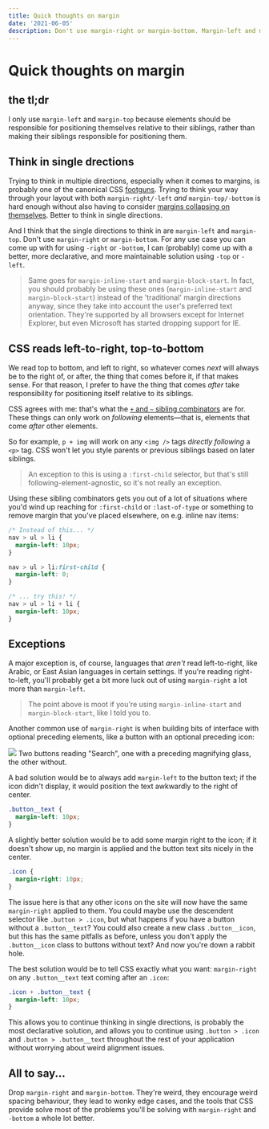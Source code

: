 ```yaml
---
title: Quick thoughts on margin
date: '2021-06-05'
description: Don't use margin-right or margin-bottom. Margin-left and margin-top make a ton more sense; and margin-inline-start and margin-block-start make even more.
---
```


# Quick thoughts on margin

## the tl;dr
I only use `margin-left` and `margin-top` because elements should be responsible for positioning themselves relative to their siblings, rather than making their siblings responsible for positioning them.

## Think in single drections
Trying to think in multiple directions, especially when it comes to margins, is probably one of the canonical CSS [footguns](https://en.wiktionary.org/wiki/footgun). Trying to think your way through your layout with both `margin-right/-left` _and_ `margin-top/-bottom` is hard enough without also having to consider [margins collapsing on themselves](https://www.joshwcomeau.com/css/rules-of-margin-collapse/). Better to think in single directions.

And I think that the single directions to think in are `margin-left` and `margin-top`. Don't use `margin-right` or `margin-bottom`. For any use case you can come up with for using `-right` or `-bottom`, I can (probably) come up with a better, more declarative, and more maintainable solution using `-top` or `-left`.

> Same goes for `margin-inline-start` and `margin-block-start`. In fact, you should probably be using these ones (`margin-inline-start` and `margin-block-start`) instead of the 'traditional' margin directions anyway, since they take into account the user's preferred text orientation. They're supported by all browsers except for Internet Explorer, but even Microsoft has started dropping support for IE.

## CSS reads left-to-right, top-to-bottom
We read top to bottom, and left to right, so whatever comes _next_ will always be to the right of, or after, the thing that comes before it, if that makes sense. For that reason, I prefer to have the thing that comes _after_ take responsibility for positioning itself relative to its siblings.

CSS agrees with me: that's what the [`+` and `~` sibling combinators](https://developer.mozilla.org/en-US/docs/Learn/CSS/Building_blocks/Selectors/Combinators#adjacent_sibling_combinator) are for. These things can only work on _following_ elements—that is, elements that come _after_ other elements.

So for example, `p + img` will work on any `<img />` tags _directly following_ a `<p>` tag. CSS won't let you style parents or previous siblings based on later siblings.

> An exception to this is using a `:first-child` selector, but that's still following-element-agnostic, so it's not really an exception.

Using these sibling combinators gets you out of a lot of situations where you'd wind up reaching for `:first-child` or `:last-of-type` or something to remove margin that you've placed elsewhere, on e.g. inline nav items:

```css
/* Instead of this... */
nav > ul > li {
  margin-left: 10px;
}

nav > ul > li:first-child {
  margin-left: 0;
}

/* ... try this! */
nav > ul > li + li {
  margin-left: 10px;
}
```

## Exceptions
A major exception is, of course, languages that _aren't_ read left-to-right, like Arabic, or East Asian languages in certain settings. If you're reading right-to-left, you'll probably get a bit more luck out of using `margin-right` a lot more than `margin-left`.

> The point above is moot if you're using `margin-inline-start` and `margin-block-start`, like I told you to.

Another common use of `margin-right` is when building bits of interface with optional preceding elements, like a button with an optional preceding icon:

<Image src="/2021-06/buttons.png">
  Two buttons reading "Search", one with a preceding magnifying glass, the other without.
</Image>

A bad solution would be to always add `margin-left` to the button text; if the icon didn't display, it would position the text awkwardly to the right of center.

```css
.button__text {
  margin-left: 10px;
}
```

A slightly better solution would be to add some margin right to the icon; if it doesn't show up, no margin is applied and the button text sits nicely in the center.

```css
.icon {
  margin-right: 10px;
}
```

The issue here is that any other icons on the site will now have the same `margin-right` applied to them. You could maybe use the descendent selector like `.button > .icon`, but what happens if you have a button without a `.button__text`? You could also create a new class `.button__icon`, but this has the same pitfalls as before, unless you don't apply the `.button__icon` class to buttons without text? And now you're down a rabbit hole.

The best solution would be to tell CSS exactly what you want: `margin-right` on any `.button__text` text coming after an `.icon`:

```css
.icon + .button__text {
  margin-left: 10px;
}
```

This allows you to continue thinking in single directions, is probably the most declarative solution, and allows you to continue using `.button > .icon` and `.button > .button__text` throughout the rest of your application without worrying about weird alignment issues.

## All to say...
Drop `margin-right` and `margin-bottom`. They're weird, they encourage weird spacing behaviour, they lead to wonky edge cases, and the tools that CSS provide solve most of the problems you'll be solving with `margin-right` and `-bottom` a whole lot better.
